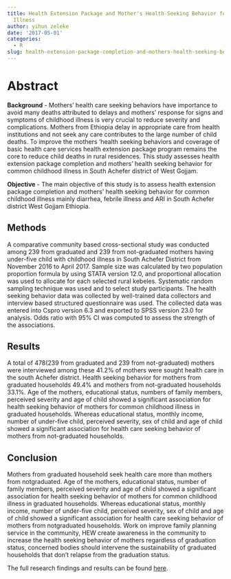 ```yaml
---
title: Health Extension Package and Mother's Health Seeking Behavior for Common Childhood
  Illness
author: yihun zeleke
date: '2017-05-01'
categories:
  - R
slug: health-extension-package-completion-and-mothers-health-seeking-behavior-for-common-childhood-illness
---
```

# Abstract  
**Background** - Mothers' health care seeking behaviors have importance to avoid many deaths 
attributed to delays and mothers' response for signs and symptoms of childhood illness is very 
crucial to  reduce severity and  complications.  Mothers from  Ethiopia delay in appropriate care 
from health institutions and not seek any care contributes to the large number of child deaths. 
To improve the  mothers 'health  seeking  behaviors and coverage of basic health care services 
health extension package program remains the core to reduce  child deaths  in rural residences. 
This  study  assesses  health  extension  package  completion  and  mothers'  health  seeking 
behavior for common childhood illness in South Achefer district of West Gojjam.  

**Objective**  -  The main objective  of this study is to  assess  health  extension package completion 
and  mothers'  health  seeking  behavior  for  common  childhood  illness  mainly  diarrhea,  febrile 
illness and ARI in South Achefer district West Gojjam Ethiopia.  

## Methods  
A  comparative  community  based  cross-sectional  study  was  conducted  among  239
from  graduated  and  239  from  not-graduated  mothers  having  under-five  child  with  childhood 
illness  in South Achefer District from November 2016 to April 2017. Sample size was calculated 
by two population proportion formula by using STATA  version 12.0, and proportional allocation 
was used  to  allocate for  each selected rural kebeles.  Systematic random sampling  technique 
was  used  and  to select study  participants.  The health seeking behavior  data  was  collected  by 
well-trained  data  collectors  and  interview  based  structured  questionnaire  was  used.  The
collected  data  was  entered  into  Cspro  version  6.3  and  exported  to  SPSS  version  23.0  for 
analysis. Odds ratio with 95% CI was computed to assess the strength of the associations.   

## Results  
A  total  of  478(239  from  graduated  and  239  from  not-graduated)  mothers  were 
interviewed  among  these  41.2%  of  mothers  were  sought  health  care  in  the  south  Achefer 
district.  Health  seeking  behavior  for mothers from graduated  households  49.4%  and mothers 
from  not-graduated  households  33.1%.  Age  of  the  mothers,  educational  status,  numbers  of 
family members, perceived severity  and age of child  showed a significant association for health 
seeking behavior of mothers for common childhood illness  in graduated households.  Whereas 
educational status, monthly income,  number of under-five child, perceived severity, sex of child 
and age of child  showed a significant association for health care seeking behavior of mothers 
from not-graduated households.

## Conclusion  
Mothers from graduated household seek health care more than mothers from notgraduated.  Age  of  the  mothers,  educational  status,  number  of  family  members,  perceived 
severity  and  age  of  child  showed  a  significant  association  for  health  seeking  behavior  of 
mothers for common childhood illness  in graduated households.  Whereas educational status, 
monthly income,  number of under-five child, perceived severity, sex of child and age of child
showed  a  significant  association  for  health  care  seeking  behavior  of  mothers  from  notgraduated households. Work on improve family planning service in the community, HEW create 
awareness in the community to increase the health seeking behavior of mothers  regardless of 
graduation  status,  concerned  bodies  should  intervene  the  sustainability  of  graduated 
households that don't relapse from the graduation status.   


The full research findings and results can be found [here](https://cvws.icloud-content.com/B/AdbZZongpN6PV51SxY80i3Gxqbx4AQcQT3kvwt_5sIphuXZSvqMtAtqP/FinalPaper.pdf?o=Ak-vFJ1wldJgrCtUpCjbxFCFPNtdTKxOxW0YOCuZHaOx&v=1&x=3&a=CAogqnRmlusIrzYoe0eaw_hjU1dwx4K1V_7GrcABy2phGTASbxDO0ebUxi4Y7sid1cYuIgEAUgSxqbx4WgQtAtqPaichdzl4_cgA7LUSGPcK6h4oqQZDz8JdjQCVn0IxpNFytw9Aveug1zhyJwvnZVTMf7UP_wQdm_jgW0IOahrT8CcTQX08F4jstDVj1rHW3Adv1A&e=1599517189&fl=&r=a52b64ee-4c4c-4fb3-9eed-186912f52b62-1&k=CHKfyWkQZf15FEnX6ra3dA&ckc=com.apple.clouddocs&ckz=com.apple.CloudDocs&p=53&s=PQILJ_LavFmZ_HXEkx0bgeI_EB8&cd=i).



